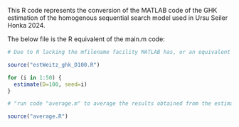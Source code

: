 This R code represents the conversion of the MATLAB code of the GHK estimation of the homogenous sequential search model used in Ursu Seiler Honka 2024.

The below file is the R equivalent of the main.m code:

```{r STEP 1}
# Due to R lacking the mfilename facility MATLAB has, or an equivalent way to represent the current filename, we re-engineer the code such that the estimation script is called as a function, with D and seed set in the main.R script and passed as args. We make use of a for loop to run for each seed value, analogous to running <seed> different estimation scripts.

source("estWeitz_ghk_D100.R")

for (i in 1:50) {
  estimate(D=100, seed=i)
}
```

```{r STEP 2}
# "run code "average.m" to average the results obtained from the estimation above"

source("average.R")
```